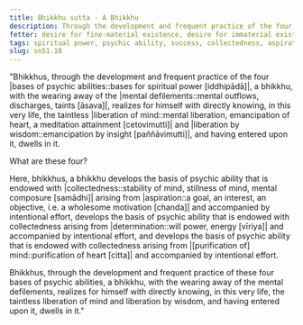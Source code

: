 ```yaml
---
title: Bhikkhu sutta - A Bhikkhu
description: Through the development and frequent practice of the four bases of psychic abilities, a bhikkhu realizes the taintless liberation of mind and liberation by wisdom.
fetter: desire for fine-material existence, desire for immaterial existence, conceit, restlessness, ignorance
tags: spiritual power, psychic ability, success, collectedness, aspiration, persistence, energy, mind, investigation, reflection, close examination, sn, sn45-56, sn51
slug: sn51.18
---
```


"Bhikkhus, through the development and frequent practice of the four |bases of psychic abilities::bases for spiritual power [iddhipādā]|, a bhikkhu, with the wearing away of the |mental defilements::mental outflows, discharges, taints [āsava]|, realizes for himself with directly knowing, in this very life, the taintless |liberation of mind::mental liberation, emancipation of heart, a meditation attainment [cetovimutti]| and |liberation by wisdom::emancipation by insight [paññāvimutti]|, and having entered upon it, dwells in it.

What are these four?

Here, bhikkhus, a bhikkhu develops the basis of psychic ability that is endowed with |collectedness::stability of mind, stillness of mind, mental composure [samādhi]| arising from |aspiration::a goal, an interest, an objective, i.e. a wholesome motivation [chanda]| and accompanied by intentional effort, develops the basis of psychic ability that is endowed with collectedness arising from |determination::will power, energy [vīriya]| and accompanied by intentional effort, and develops the basis of psychic ability that is endowed with collectedness arising from |[purification of] mind::purification of heart [citta]| and accompanied by intentional effort.

Bhikkhus, through the development and frequent practice of these four bases of psychic abilities, a bhikkhu, with the wearing away of the mental defilements, realizes for himself with directly knowing, in this very life, the taintless liberation of mind and liberation by wisdom, and having entered upon it, dwells in it."